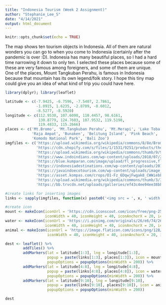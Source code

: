 ---
title: "Indonesia Tourism (Week 2 Assignment)"
author: "Stephanie_Lee_S"
date: "4/14/2021"
output: html_document
---

```{r setup, include=FALSE}
knitr::opts_chunk$set(echo = TRUE)
```
The map shows ten tourism objects in Indonesia. All of them are natural wonders you can go to when you come to Indonesia (certainly after the pandemic is over :D). Indonesia has many beautiful places, so I had a hard time narrowing it down to only ten. I selected these places because some of these are very famous among foreigners, and some of them are unique. One of the places, Mount Tangkuban Perahu, is famous in Indonesia because that mountain has its own legend/folk story. I hope this tiny map could give you an idea of what kind of trip you could have here.

```{r}
library(dplyr); library(leaflet)
```

```{r data}
latitude <- c(-7.9425, -6.7596, -7.5407, 2.7861, 
              -1.0915, 1.6235, -2.8709, -8.6012, 
              -8.5277, -8.5920)
longitude <- c(112.9530, 107.6098, 110.4457, 98.6161, 
               130.8779, 124.7603, 107.9532, 119.5198,
               119.4833, 115.2666)
places <- c('Mt.Bromo', 'Mt.Tangkuban Perahu', 'Mt.Merapi', 'Lake Toba', 
            'Raja Ampat', 'Bunaken', 'Belitung Island', 'Pink Beach', 
            'Komodo National Park', 'Bali Zoo')
imgfiles <- c('https://upload.wikimedia.org/wikipedia/commons/8/8e/Bromo-Semeru-Batok-Widodaren.jpg',
              'https://cdn.shopify.com/s/files/1/1531/9251/products/the-top-of-tangkuban-perahu-volcano_grande.jpg?v=1571439386',
              'https://upload.wikimedia.org/wikipedia/commons/thumb/9/9d/Mount_Merapi_in_2014.jpg/320px-Mount_Merapi_in_2014.jpg',
              'https://www.indoindians.com/wp-content/uploads/2018/07/24035963054_47a60a71b7_b.jpg',
              'https://blue.kumparan.com/image/upload/fl_progressive,fl_lossy,c_fill,q_auto:best,w_640/v1532665836/photo1_lldamc.jpg',
              'https://indonesiadestinations.com/wp-content/uploads/2017/11/underwater-beauty-of-bunaken.jpg',
              'https://javaindoecotourism.com/wp-content/uploads/image_batu.jpg',
              'https://asset.kompas.com/crops/O1-Fz_6DqwjFwgak8_CWWiebFeQ=/0x83:1000x750/750x500/data/photo/2020/02/24/5e538e7bda8fd.jpg',
              'https://upload.wikimedia.org/wikipedia/commons/thumb/3/3a/Komodo_dragon_at_Komodo_National_Park.jpg/284px-Komodo_dragon_at_Komodo_National_Park.jpg',
              'https://bb.trvcdn.net/uploads/galleries/ef43c4ee94ee38bb93cb4668b8d5591c.jpg')
```

```{r}
#create links for inserting images
links <- sapply(imgfiles, function(x) paste0('<img src = ', x, ' width = 600>'))

#create icon
mount <- makeIcon(iconUrl = 'https://cdn.iconscout.com/icon/free/png-256/mountains-1436867-1212936.png', 
                  iconWidth = 40, iconHeight = 40, iconAnchorX = 20, iconAnchorY = 20)
water <- makeIcon(iconUrl = 'https://i.pinimg.com/originals/26/e6/74/26e674c35cb7c8e0a679fe071b5507cf.png', 
                  iconWidth = 40, iconHeight = 40, iconAnchorX = 20, iconAnchorY = 20)
animal <- makeIcon(iconUrl = 'https://image.flaticon.com/icons/png/128/2093/2093843.png', 
                   iconWidth = 40, iconHeight = 40, iconAnchorX = 20, iconAnchorY = 20)
```

```{r map}
dest <- leaflet() %>% 
        addTiles() %>% 
        addMarkers(lat = latitude[1:3], lng = longitude[1:3], 
                   popup = paste(links[1:3], places[1:3]), icon = mount,
                   popupOptions = popupOptions(minWidth = 200)) %>%
        addMarkers(lat = latitude[4:8], lng = longitude[4:8],
                   popup = paste(links[4:8], places[4:8]), icon = water,
                   popupOptions = popupOptions(minWidth = 200)) %>%
        addMarkers(lat = latitude[9:10], lng = longitude[9:10],
                   popup = paste(links[9:10], places[9:10]), icon = animal,
                   popupOptions = popupOptions(minWidth = 200))

dest
```

